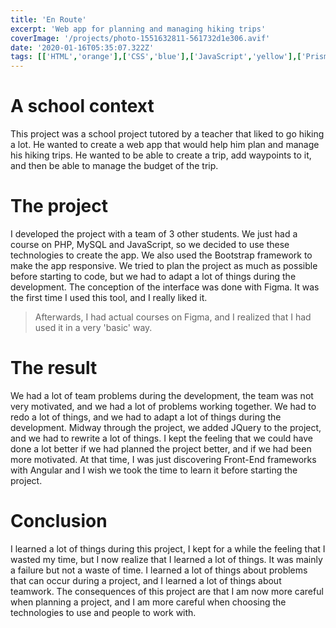---
title: 'En Route'
excerpt: 'Web app for planning and managing hiking trips'
coverImage: '/projects/photo-1551632811-561732d1e306.avif'
date: '2020-01-16T05:35:07.322Z'
tags: [['HTML','orange'],['CSS','blue'],['JavaScript','yellow'],['Prisma','gray']]
---

# A school context

This project was a school project tutored by a teacher that liked to go hiking a lot.
He wanted to create a web app that would help him plan and manage his hiking trips.
He wanted to be able to create a trip, add waypoints to it, and then be able to manage the budget of the trip.

# The project

I developed the project with a team of 3 other students.
We just had a course on PHP, MySQL and JavaScript, so we decided to use these technologies to create the app.
We also used the Bootstrap framework to make the app responsive.
We tried to plan the project as much as possible before starting to code, but we had to adapt a lot of things during the development.
The conception of the interface was done with Figma. It was the first time I used this tool, and I really liked it.

> Afterwards, I had actual courses on Figma, and I realized that I had used it in a very 'basic' way.

# The result

We had a lot of team problems during the development, the team was not very motivated, and we had a lot of problems working together.
We had to redo a lot of things, and we had to adapt a lot of things during the development.
Midway through the project, we added JQuery to the project, and we had to rewrite a lot of things.
I kept the feeling that we could have done a lot better if we had planned the project better, and if we had been more motivated.
At that time, I was just discovering Front-End frameworks with Angular and I wish we took the time to learn it before starting the project.

# Conclusion

I learned a lot of things during this project, I kept for a while the feeling that I wasted my time, but I now realize that I learned a lot of things.
It was mainly a failure but not a waste of time. I learned a lot of things about problems that can occur during a project, and I learned a lot of things about teamwork.
The consequences of this project are that I am now more careful when planning a project, and I am more careful when choosing the technologies to use and people to work with.